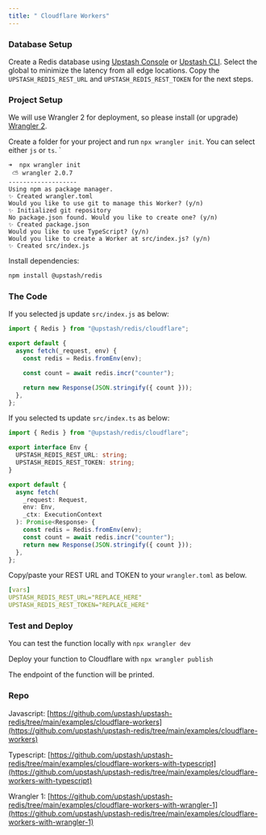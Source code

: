 ```yaml
---
title: " Cloudflare Workers"
---
```


### Database Setup

Create a Redis database using [Upstash Console](https://console.upstash.com) or
[Upstash CLI](https://github.com/upstash/cli). Select the global to minimize the
latency from all edge locations. Copy the `UPSTASH_REDIS_REST_URL` and
`UPSTASH_REDIS_REST_TOKEN` for the next steps.

### Project Setup

We will use Wrangler 2 for deployment, so please install (or upgrade)
[Wrangler 2](https://developers.cloudflare.com/workers/wrangler/).

Create a folder for your project and run `npx wrangler init`. You can select
either `js` or `ts`. `

```shell
➜  npx wrangler init
 ⛅️ wrangler 2.0.7
-------------------
Using npm as package manager.
✨ Created wrangler.toml
Would you like to use git to manage this Worker? (y/n)
✨ Initialized git repository
No package.json found. Would you like to create one? (y/n)
✨ Created package.json
Would you like to use TypeScript? (y/n)
Would you like to create a Worker at src/index.js? (y/n)
✨ Created src/index.js
```

Install dependencies:

```bash
npm install @upstash/redis
```

### The Code

If you selected js update `src/index.js` as below:

```js
import { Redis } from "@upstash/redis/cloudflare";

export default {
  async fetch(_request, env) {
    const redis = Redis.fromEnv(env);

    const count = await redis.incr("counter");

    return new Response(JSON.stringify({ count }));
  },
};
```

If you selected ts update `src/index.ts` as below:

```ts
import { Redis } from "@upstash/redis/cloudflare";

export interface Env {
  UPSTASH_REDIS_REST_URL: string;
  UPSTASH_REDIS_REST_TOKEN: string;
}

export default {
  async fetch(
    _request: Request,
    env: Env,
    _ctx: ExecutionContext
  ): Promise<Response> {
    const redis = Redis.fromEnv(env);
    const count = await redis.incr("counter");
    return new Response(JSON.stringify({ count }));
  },
};
```

Copy/paste your REST URL and TOKEN to your `wrangler.toml` as below.

```yaml
[vars]
UPSTASH_REDIS_REST_URL="REPLACE_HERE"
UPSTASH_REDIS_REST_TOKEN="REPLACE_HERE"
```

### Test and Deploy

You can test the function locally with `npx wrangler dev`

Deploy your function to Cloudflare with `npx wrangler publish`

The endpoint of the function will be printed.

### Repo

Javascript:
[https://github.com/upstash/upstash-redis/tree/main/examples/cloudflare-workers](https://github.com/upstash/upstash-redis/tree/main/examples/cloudflare-workers)

Typescript:
[https://github.com/upstash/upstash-redis/tree/main/examples/cloudflare-workers-with-typescript](https://github.com/upstash/upstash-redis/tree/main/examples/cloudflare-workers-with-typescript)

Wrangler 1:
[https://github.com/upstash/upstash-redis/tree/main/examples/cloudflare-workers-with-wrangler-1](https://github.com/upstash/upstash-redis/tree/main/examples/cloudflare-workers-with-wrangler-1)
